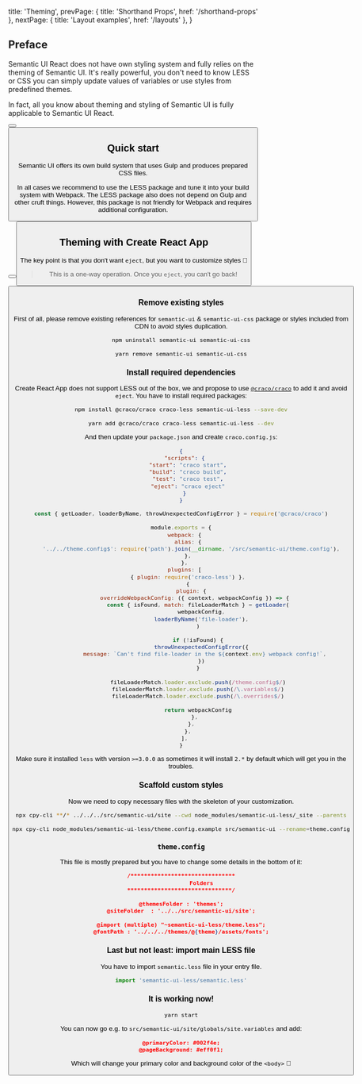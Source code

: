 
  title: 'Theming',
  prevPage: { title: 'Shorthand Props', href: '/shorthand-props' },
  nextPage: { title: 'Layout examples', href: '/layouts' },
}

## Preface

Semantic UI React does not have own styling system and fully relies on the theming of
Semantic UI. It's really powerful, you don't need to know LESS or CSS you can simply
update values of variables or use styles from predefined themes.

In fact, all you know about theming and styling of Semantic UI is fully applicable to Semantic UI React.

<Button
  content='Learn more about theming'
  labelPosition='right'
  href='https://semantic-ui.com/usage/theming.html'
  icon='external alternate'
  target='_blank'
/>
<Button
  content='Creating themes'
  labelPosition='right'
  href='http://learnsemantic.com/themes/creating.html'
  icon='external alternate'
  target='_blank'
/>

## Quick start

Semantic UI offers its own build system that uses Gulp and produces prepared CSS files.

In all cases we recommend to use the LESS package and tune it into your build system with Webpack. The LESS package also does not depend on Gulp and other cruft things.
However, this package is not friendly for Webpack and requires additional configuration.

<Button
  content='Semantic UI LESS'
  labelPosition='right'
  href='https://github.com/Semantic-Org/Semantic-UI-LESS'
  icon='github'
  target='_blank'
/>
<Button
  content='Configuring Webpack for theming'
  labelPosition='right'
  href='https://medium.com/@marekurbanowicz/how-to-customize-fomantic-ui-with-less-and-webpack-applicable-to-semantic-ui-too-fbf98a74506c'
  icon='medium'
  target='_blank'
/>

## Theming with Create React App

The key point is that you don't want `eject`, but you want to customize styles 🤔

> This is a one-way operation. Once you `eject`, you can't go back!

<Button
  content="Don't eject your Create React App"
  labelPosition='right'
  href='https://medium.com/curated-by-versett/dont-eject-your-create-react-app-b123c5247741'
  icon='medium'
  size='small'
  target='_blank'
/>

### Remove existing styles

First of all, please remove existing references for `semantic-ui` & `semantic-ui-css` package or styles included from CDN to avoid styles duplication.

```bash
npm uninstall semantic-ui semantic-ui-css
```

```bash
yarn remove semantic-ui semantic-ui-css
```

### Install required dependencies

Create React App does not support LESS out of the box, we and propose to use [`@craco/craco`](https://www.npmjs.com/package/@craco/craco) to add it and avoid `eject`. You have to install required packages:

```bash
npm install @craco/craco craco-less semantic-ui-less --save-dev
```

```bash
yarn add @craco/craco craco-less semantic-ui-less --dev
```

And then update your `package.json` and create `craco.config.js`:

```json label=package.json
{
  "scripts": {
    "start": "craco start",
    "build": "craco build",
    "test": "craco test",
    "eject": "craco eject"
  }
}
```

```jsx label=craco.config.js
const { getLoader, loaderByName, throwUnexpectedConfigError } = require('@craco/craco')

module.exports = {
  webpack: {
    alias: {
      '../../theme.config$': require('path').join(__dirname, '/src/semantic-ui/theme.config'),
    },
  },
  plugins: [
    { plugin: require('craco-less') },
    {
      plugin: {
        overrideWebpackConfig: ({ context, webpackConfig }) => {
          const { isFound, match: fileLoaderMatch } = getLoader(
            webpackConfig,
            loaderByName('file-loader'),
          )

          if (!isFound) {
            throwUnexpectedConfigError({
              message: `Can't find file-loader in the ${context.env} webpack config!`,
            })
          }

          fileLoaderMatch.loader.exclude.push(/theme.config$/)
          fileLoaderMatch.loader.exclude.push(/\.variables$/)
          fileLoaderMatch.loader.exclude.push(/\.overrides$/)

          return webpackConfig
        },
      },
    },
  ],
}
```

<Message size='mini' warning>
  Make sure it installed <code>less</code> with version <code>>=3.0.0</code> as sometimes it will
  install <code>2.*</code> by default which will get you in the troubles.
</Message>

### Scaffold custom styles

Now we need to copy necessary files with the skeleton of your customization.

```bash
npx cpy-cli **/* ../../../src/semantic-ui/site --cwd node_modules/semantic-ui-less/_site --parents
```

```bash
npx cpy-cli node_modules/semantic-ui-less/theme.config.example src/semantic-ui --rename=theme.config
```

### `theme.config`

This file is mostly prepared but you have to change some details in the bottom of it:

```json label=src/semantic-ui/theme.config
/*******************************
            Folders
*******************************/

@themesFolder : 'themes';
@siteFolder  : '../../src/semantic-ui/site';

@import (multiple) "~semantic-ui-less/theme.less";
@fontPath : '../../../themes/@{theme}/assets/fonts';
```

### Last but not least: import main LESS file

You have to import `semantic.less` file in your entry file.

```jsx label=index.js
import 'semantic-ui-less/semantic.less'
```

### It is working now!

```bash
yarn start
```

You can now go e.g. to `src/semantic-ui/site/globals/site.variables` and add:

```json
@primaryColor: #002f4e;
@pageBackground: #eff0f1;
```

Which will change your primary color and background color of the `<body>` 🚀
